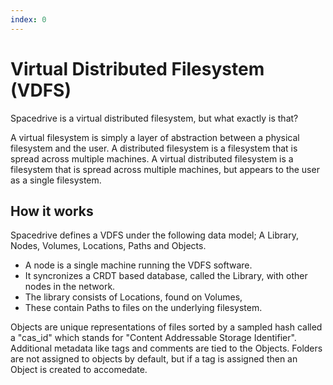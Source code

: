 ```yaml
---
index: 0
---
```


# Virtual Distributed Filesystem (VDFS)

Spacedrive is a virtual distributed filesystem, but what exactly is that?

A virtual filesystem is simply a layer of abstraction between a physical filesystem and the user. A distributed filesystem is a filesystem that is spread across multiple machines. A virtual distributed filesystem is a filesystem that is spread across multiple machines, but appears to the user as a single filesystem.

## How it works

Spacedrive defines a VDFS under the following data model; A Library, Nodes, Volumes, Locations, Paths and Objects.
- A node is a single machine running the VDFS software.
- It syncronizes a CRDT based database, called the Library, with other nodes in the network.
- The library consists of Locations, found on Volumes,
- These contain Paths to files on the underlying filesystem.

Objects are unique representations of files sorted by a sampled hash called a "cas_id" which stands for "Content Addressable Storage Identifier". Additional metadata like tags and comments are tied to the Objects. Folders are not assigned to objects by default, but if a tag is assigned then an Object is created to accomedate.
